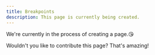 ```yaml
---
title: Breakpoints
description: This page is currently being created.
---
```


We're currently in the process of creating a page.😘

Wouldn't you like to contribute this page? That's amazing!
